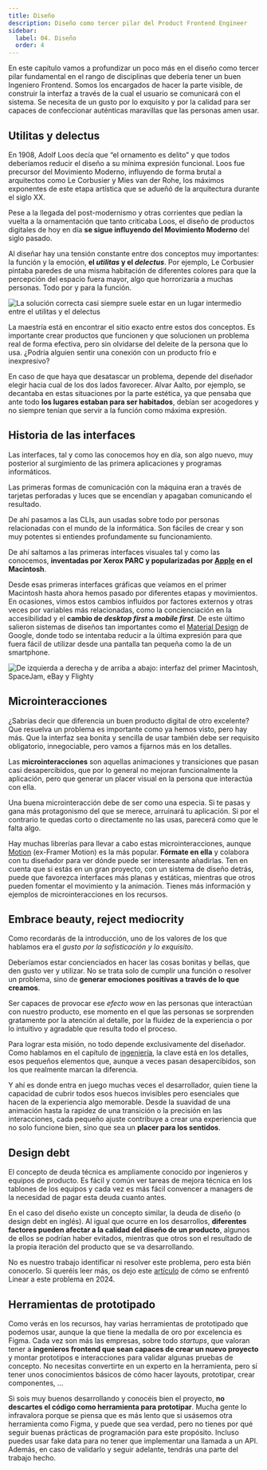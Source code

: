 ```yaml
---
title: Diseño
description: Diseño como tercer pilar del Product Frontend Engineer
sidebar:
  label: 04. Diseño
  order: 4
---
```


En este capítulo vamos a profundizar un poco más en el diseño como tercer pilar fundamental en el rango de disciplinas que debería tener un buen Ingeniero Frontend. Somos los encargados de hacer la parte visible, de construir la interfaz a través de la cual el usuario se comunicará con el sistema. Se necesita de un gusto por lo exquisito y por la calidad para ser capaces de confeccionar auténticas maravillas que las personas amen usar.

<TechPillars activePillar="design" client:load />

## Utilitas y delectus

En 1908, Adolf Loos decía que “el ornamento es delito” y que todos deberíamos reducir el diseño a su mínima expresión funcional. Loos fue precursor del Movimiento Moderno, influyendo de forma brutal a arquitectos como Le Corbusier y Mies van der Rohe, los máximos exponentes de este etapa artística que se adueñó de la arquitectura durante el siglo XX.

Pese a la llegada del post-modernismo y otras corrientes que pedían la vuelta a la ornamentación que tanto criticaba Loos, el diseño de productos digitales de hoy en día **se sigue influyendo del Movimiento Moderno** del siglo pasado.

Al diseñar hay una tensión constante entre dos conceptos muy importantes: la función y la emoción, **el _utilitas_ y el _delectus_**. Por ejemplo, Le Corbusier pintaba paredes de una misma habitación de diferentes colores para que la percepción del espacio fuera mayor, algo que horrorizaría a muchas personas. Todo por y para la función.

<Image
  src={UtilitiasDelectus}
  alt="La solución correcta casi siempre suele estar en un lugar intermedio entre el utilitas y el delectus"
  caption="La solución correcta casi siempre suele estar en un lugar intermedio entre el utilitas y el delectus"
/>

La maestría está en encontrar el sitio exacto entre estos dos conceptos. Es importante crear productos que funcionen y que solucionen un problema real de forma efectiva, pero sin olvidarse del deleite de la persona que lo usa. ¿Podría alguien sentir una conexión con un producto frío e inexpresivo?

En caso de que haya que desatascar un problema, depende del diseñador elegir hacia cual de los dos lados favorecer. Alvar Aalto, por ejemplo, se decantaba en estas situaciones por la parte estética, ya que pensaba que ante todo **los lugares estaban para ser habitados**, debían ser acogedores y no siempre tenían que servir a la función como máxima expresión.

## Historia de las interfaces

Las interfaces, tal y como las conocemos hoy en día, son algo nuevo, muy posterior al surgimiento de las primera aplicaciones y programas informáticos.

Las primeras formas de comunicación con la máquina eran a través de tarjetas perforadas y luces que se encendían y apagaban comunicando el resultado.

De ahí pasamos a las CLIs, aun usadas sobre todo por personas relacionadas con el mundo de la informática. Son fáciles de crear y son muy potentes si entiendes profundamente su funcionamiento.

De ahí saltamos a las primeras interfaces visuales tal y como las conocemos, **inventadas por Xerox PARC y popularizadas por [Apple](https://developer.apple.com/design/human-interface-guidelines) en el Macintosh**.

Desde esas primeras interfaces gráficas que veíamos en el primer Macintosh hasta ahora hemos pasado por diferentes etapas y movimientos. En ocasiones, vimos estos cambios influídos por factores externos y otras veces por variables más relacionadas, como la concienciación en la accesibilidad y el **cambio de _desktop first_ a _mobile first_**. De este último salieron sistemas de diseños tan importantes como el [Material Design](https://m3.material.io/) de Google, donde todo se intentaba reducir a la última expresión para que fuera fácil de utilizar desde una pantalla tan pequeña como la de un smartphone.

<Image
  src={Interfaces}
  alt="De izquierda a derecha y de arriba a abajo: interfaz del primer Macintosh, SpaceJam, eBay y Flighty"
  caption="De izquierda a derecha y de arriba a abajo: interfaz del primer Macintosh, SpaceJam, eBay y Flighty"  
/>

## Microinteracciones

¿Sabrías decir que diferencia un buen producto digital de otro excelente? Que resuelva un problema es importante como ya hemos visto, pero hay más. Que la interfaz sea bonita y sencilla de usar también debe ser requisito obligatorio, innegociable, pero vamos a fijarnos más en los detalles.

Las **microinteracciones** son aquellas animaciones y transiciones que pasan casi desapercibidos, que por lo general no mejoran funcionalmente la aplicación, pero que generar un placer visual en la persona que interactúa con ella.

<Microinteractions client:load />

Una buena microinteracción debe de ser como una especia. Si te pasas y gana más protagonismo del que se merece, arruinará tu aplicación. Si por el contrario te quedas corto o directamente no las usas, parecerá como que le falta algo.

Hay muchas librerías para llevar a cabo estas microinteracciones, aunque [Motion](https://motion.dev/) (ex-Framer Motion) es la más popular. **Fórmate en ella** y colabora con tu diseñador para ver dónde puede ser interesante añadirlas. Ten en cuenta que si estás en un gran proyecto, con un sistema de diseño detrás, puede que favorezca interfaces más planas y estáticas, mientras que otros pueden fomentar el movimiento y la animación. Tienes más información y ejemplos de microinteracciones en los recursos.

## Embrace beauty, reject mediocrity

Como recordarás de la introducción, uno de los valores de los que hablamos era el _gusto por la sofisticación y lo exquisito_.

Deberíamos estar concienciados en hacer las cosas bonitas y bellas, que den gusto ver y utilizar. No se trata solo de cumplir una función o resolver un problema, sino de **generar emociones positivas a través de lo que creamos**.

Ser capaces de provocar ese *efecto wow* en las personas que interactúan con nuestro producto, ese momento en el que las personas se sorprenden gratamente por la atención al detalle, por la fluidez de la experiencia o por lo intuitivo y agradable que resulta todo el proceso.

Para lograr esta misión, no todo depende exclusivamente del diseñador. Como hablamos en el capítulo de [ingeniería](/frontend/ingenieria), la clave está en los detalles, esos pequeños elementos que, aunque a veces pasan desapercibidos, son los que realmente marcan la diferencia.

Y ahí es donde entra en juego muchas veces el desarrollador, quien tiene la capacidad de cubrir todos esos huecos invisibles pero esenciales que hacen de la experiencia algo memorable. Desde la suavidad de una animación hasta la rapidez de una transición o la precisión en las interacciones, cada pequeño ajuste contribuye a crear una experiencia que no solo funcione bien, sino que sea un **placer para los sentidos**.

## Design debt

El concepto de deuda técnica es ampliamente conocido por ingenieros y equipos de producto. Es fácil y común ver tareas de mejora técnica en los tablones de los equipos y cada vez es más fácil convencer a managers de la necesidad de pagar esta deuda cuanto antes.

En el caso del diseño existe un concepto similar, la deuda de diseño (o design debt en inglés). Al igual que ocurre en los desarrollos, **diferentes factores pueden afectar a la calidad del diseño de un producto**, algunos de ellos se podrían haber evitados, mientras que otros son el resultado de la propia iteración del producto que se va desarrollando.

No es nuestro trabajo identificar ni resolver este problema, pero esta bién conocerlo. Si queréis leer más, os dejo este [artículo](https://linear.app/blog/a-design-reset#design-debt-is-real) de cómo se enfrentó Linear a este problema en 2024.

## Herramientas de prototipado

Como verás en los recursos, hay varias herramientas de prototipado que podemos usar, aunque la que tiene la medalla de oro por excelencia es Figma. Cada vez son más las empresas, sobre todo _startups_, que valoran tener a **ingenieros frontend que sean capaces de crear un nuevo proyecto** y montar prototipos e interacciones para validar algunas pruebas de concepto. No necesitas convertirte en un experto en la herramienta, pero sí tener unos conocimientos básicos de cómo hacer layouts, prototipar, crear componentes, …

Si sois muy buenos desarrollando y conocéis bien el proyecto, **no descartes el código como herramienta para prototipar**. Mucha gente lo infravalora porque se piensa que es más lento que si usásemos otra herramienta como Figma, y puede que sea verdad, pero no tienes por qué seguir buenas prácticas de programación para este propósito. Incluso puedes usar fake data para no tener que implementar una llamada a un API. Además, en caso de validarlo y seguir adelante, tendrás una parte del trabajo hecho.
